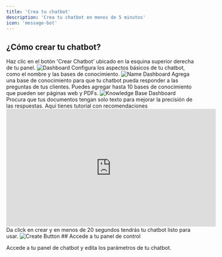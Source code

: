 ```yaml
---
title: 'Crea tu chatbot'
description: 'Crea tu chatbot en menos de 5 minutos'
icon: 'message-bot'
---
```

## ¿Cómo crear tu chatbot?
<Steps>
  <Step title="Accede a tu panel de control">
   Haz clic en el botón 'Crear Chatbot' ubicado en la esquina superior derecha de tu panel.
   <Frame>
    <img src="/images/dashboard.png" alt="Dashboard" />
   </Frame>
  </Step>
  <Step title="Configura los aspectos básicos">
    Configura los aspectos básicos de tu chatbot, como el nombre y las bases de conocimiento.
   <Frame>
    <img src="/images/name-dashboard.png" alt="Name Dashboard" />
   </Frame>
    Agrega una base de conocimiento para que tu chatbot pueda responder a las preguntas de tus clientes.
    <Note>Puedes agregar hasta 10 bases de conocimiento que pueden ser páginas web y PDFs.</Note>
    <Frame>
    <img src="/images/kb-dashboard.png" alt="Knowledge Base Dashboard" />
    </Frame>
    <Tip>Procura que tus documentos tengan solo texto para mejorar la precisión de las respuestas.</Tip>
    Aquí tienes tutorial con recomendaciones
    <iframe
  width="560"
  height="315"
  src="https://youtube.com/embed/s3BHc7hZ8XY"
  title="YouTube video player"
  frameborder="0"
  allow="accelerometer; autoplay; clipboard-write; encrypted-media; gyroscope; picture-in-picture"
  allowfullscreen
></iframe>

  </Step>
  <Step title="Da click en crear">
    Da click en crear y en menos de 20 segundos tendrás tu chatbot listo para usar.
    <Frame>
    <img src="/images/create-button.png" alt="Create Button" />
    </Frame>
  </Step>
</Steps>
## Accede a tu panel de control

Accede a tu panel de chatbot y edita los parámetros de tu chatbot.

